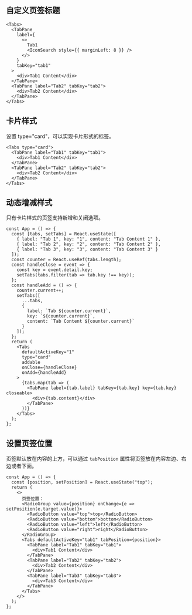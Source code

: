 ## 自定义页签标题

```tsx live=true
<Tabs>
  <TabPane
    label={
      <>
        Tab1
        <IconSearch style={{ marginLeft: 8 }} />
      </>
    }
    tabKey="tab1"
  >
    <div>Tab1 Content</div>
  </TabPane>
  <TabPane label="Tab2" tabKey="tab2">
    <div>Tab2 Content</div>
  </TabPane>
</Tabs>
```

## 卡片样式

设置 type="card"，可以实现卡片形式的标签。

```tsx live=true
<Tabs type="card">
  <TabPane label="Tab1" tabKey="tab1">
    <div>Tab1 Content</div>
  </TabPane>
  <TabPane label="Tab2" tabKey="tab2">
    <div>Tab2 Content</div>
  </TabPane>
</Tabs>
```

## 动态增减样式

只有卡片样式的页签支持新增和关闭选项。

```tsx live=true
const App = () => {
  const [tabs, setTabs] = React.useState([
    { label: "Tab 1", key: "1", content: "Tab Content 1" },
    { label: "Tab 2", key: "2", content: "Tab Content 2" },
    { label: "Tab 3", key: "3", content: "Tab Content 3" }
  ]);
  const counter = React.useRef(tabs.length);
  const handleClose = event => {
    const key = event.detail.key;
    setTabs(tabs.filter(tab => tab.key !== key));
  };
  const handleAdd = () => {
    counter.current++;
    setTabs([
      ...tabs,
      {
        label: `Tab ${counter.current}`,
        key: `${counter.current}`,
        content: `Tab Content ${counter.current}`
      }
    ]);
  };
  return (
    <Tabs
      defaultActiveKey="1"
      type="card"
      addable
      onClose={handleClose}
      onAdd={handleAdd}
    >
      {tabs.map(tab => (
        <TabPane label={tab.label} tabKey={tab.key} key={tab.key} closeable>
          <div>{tab.content}</div>
        </TabPane>
      ))}
    </Tabs>
  );
};
```

## 设置页签位置

页签默认放在内容的上方，可以通过 `tabPosition` 属性将页签放在内容左边、右边或者下面。

```tsx live=true
const App = () => {
  const [position, setPosition] = React.useState("top");
  return (
    <>
      页签位置：
      <RadioGroup value={position} onChange={e => setPosition(e.target.value)}>
        <RadioButton value="top">top</RadioButton>
        <RadioButton value="bottom">bottom</RadioButton>
        <RadioButton value="left">left</RadioButton>
        <RadioButton value="right">right</RadioButton>
      </RadioGroup>
      <Tabs defaultActiveKey="tab1" tabPosition={position}>
        <TabPane label="Tab1" tabKey="tab1">
          <div>Tab1 Content</div>
        </TabPane>
        <TabPane label="Tab2" tabKey="tab2">
          <div>Tab2 Content</div>
        </TabPane>
        <TabPane label="Tab3" tabKey="tab3">
          <div>Tab3 Content</div>
        </TabPane>
      </Tabs>
    </>
  );
};
```
